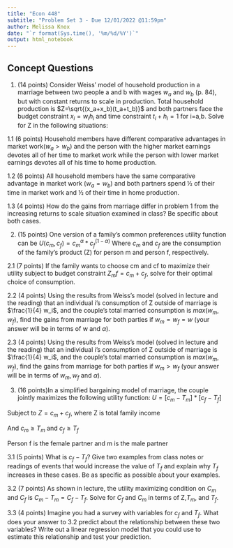 ---
title: "Econ 448"
subtitle: "Problem Set 3 - Due 12/01/2022 @11:59pm"
author: Melissa Knox
date: "`r format(Sys.time(), '%m/%d/%Y')`"
output: html_notebook  
---
## Concept Questions


1.	(14 points) Consider Weiss’ model of household production in a marriage between two people a and b with wages $w_a$ and $w_b$ (p. 84), but with constant returns to scale in production.  Total household production is $Z=\sqrt{(x_a+x_b)(t_a+t_b)}$ and both partners face the budget constraint $x_i=w_ih_i$ and time constraint $t_i+h_i=1$ for i=a,b.  Solve for Z in the following situations:

1.1 (6 points) Household members have different comparative advantages in market work($w_a>w_b$) and the person with the higher market earnings devotes all of her time to market work while the person with lower market earnings devotes all of his time to home production.

1.2 (6 points) All household members have the same comparative advantage in market work ($w_a=w_b$) and both partners spend ½ of their time in market work and ½ of their time in home production.

1.3 (4 points) How do the gains from marriage differ in problem 1 from the increasing returns to scale situation examined in class?  Be specific about both cases.

2. (15 points) One version of a family’s common preferences utility function can be 
$U(c_m,c_f )=c_m^\alpha*c_f^{(1-\alpha)}$
Where $c_m$ and $c_f$ are the consumption of the family’s product (Z) for person m and person f, respectively.  

2.1 (7 points) If the family wants to choose cm and cf to maximize their utility subject to budget constraint $Z_mf=c_m+c_f$, solve for their optimal choice of consumption.
  
2.2 (4 points) Using the results from Weiss’s model (solved in lecture and the reading) that an individual i’s consumption of Z outside of marriage is $\frac{1}{4} w_i$, and the couple’s total married consumption is $max(w_m,w_f)$, find the gains from marriage for both parties if $w_m=w_f=w$ (your answer will be in terms of w and $\alpha$). 
	
2.3 (4 points) Using the results from Weiss’s model (solved in lecture and the reading) that an individual i’s consumption of Z outside of marriage is $\frac{1}{4} w_i$, and the couple’s total married consumption is $max(w_m,w_f)$, find the gains from marriage for both parties if $w_m>w_f$ (your answer will be in terms of $w_m, w_f$ and $\alpha$). 

3. (16 points)In a simplified bargaining model of marriage, the couple jointly maximizes the following utility function:
$U=[c_m - T_m]*[c_f- T_f]$

Subject to $Z= c_m+c_f$, where Z is total family income

And $c_m ≥ T_m$ and $c_f ≥ T_f$

Person f is the female partner and m is the male partner


3.1 (5 points) What is $c_f-T_f$?  Give two examples from class notes or readings of events that would increase the value of $T_f$ and explain why $T_f$ increases in these cases.  Be as specific as possible about your examples.

3.2 (7 points) As shown in lecture, the utility maximizing condition on $C_m$ and $C_f$ is $C_m - T_m = C_f- T_f$. Solve for $C_f$ and $C_m$ in terms of Z,$T_m$, and $T_f$.

3.3 (4 points) Imagine you had a survey with variables for $c_f$ and $T_f$. What does your answer to 3.2 predict about the relationship between these two variables? Write out a linear regression model that you could use to estimate this relationship and test your prediction.

